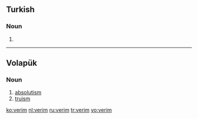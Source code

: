 ==Turkish==

===Noun===
{{head|tr|noun form}}

# {{first-person singular possessive of|veri|lang=tr}}

----

==Volapük==

===Noun===
{{head|vo|noun}}

# [[absolutism]]
# [[truism]]

[[ko:verim]]
[[nl:verim]]
[[ru:verim]]
[[tr:verim]]
[[vo:verim]]
